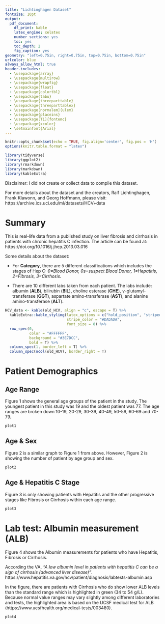 ```yaml
---
title: "Lichtinghagen Dataset"
fontsize: 10pt
output:
  pdf_document:
    df_print: kable
    latex_engine: xelatex
    number_sections: yes
    toc: yes
    toc_depth: 2
    fig_caption: yes
geometry: "left=0.75in, right=0.75in, top=0.75in, bottom=0.75in"
urlcolor: blue
always_allow_html: true
header-includes:
  - \usepackage{array}
  - \usepackage{multirow}
  - \usepackage{wrapfig}
  - \usepackage{float}
  - \usepackage{colortbl}
  - \usepackage{tabu}
  - \usepackage{threeparttable}
  - \usepackage{threeparttablex}
  - \usepackage[normalem]{ulem}
  - \usepackage{placeins}
  - \usepackage[T1]{fontenc}    
  - \usepackage{xcolor}
  - \setmainfont{Arial}
---
```


```r
knitr::opts_chunk$set(echo = TRUE, fig.align='center', fig.pos = 'H')
options(knitr.table.format = "latex")
```

```r
library(tidyverse)
library(ggplot2)  
library(rmarkdown)  
library(markdown)  
library(kableExtra)
```

\vspace{36pt}  
Disclaimer: I did not create or collect data to compile this dataset.

For more details about the dataset and the creators, Ralf Lichtinghagen, Frank Klawonn, and Georg Hoffmann, please visit:
https://archive.ics.uci.edu/ml/datasets/HCV+data


\pagebreak
# Summary # 

This is real-life data from a published study on liver fibrosis and cirrhosis in
patients with chronic hepatitis C infection. The article can be found at: https://doi.org/10.1016/j.jhep.2013.03.016

Some details about the dataset:

- For **Category**, there are 5 different classifications which includes the stages of Hep C:
*0=Blood Donor, 0s=suspect Blood Donor, 1=Hepatitis, 2=Fibrosis, 3=Cirrhosis.*

- There are 10 different labs taken from each patient. The labs include: albumin (**ALB**), bilirubin (**BIL**), choline esterase (**CHE**), $\gamma$-glutamyl-transferase (**GGT**), aspartate amino-transferase (**AST**), and alanine amino-transferase (**ALT**).


```r

HCV_data <- kable(old_HCV, align = "c", escape = T) %>%
  kableExtra::kable_styling(latex_options = c("hold_position", "striped"),
                            stripe_color = "#DADADA",
                            font_size = 8) %>%
  row_spec(0,
           color = "#FFFFFF",
           background = "#3E7DCC",
           bold = T) %>%
  column_spec(1, border_left = T) %>%
  column_spec(ncol(old_HCV), border_right = T)
```
\renewcommand{\arraystretch}{2}
\begin{center}
`r HCV_data`
\end{center}

\pagebreak
# Patient Demographics # 

## Age Range ##

Figure 1 shows the general age groups of the patient in the study. The youngest patient in this study was 19 and the oldest patient was 77. The age ranges are broken down 10-19, 20-29, 30-39, 40-49, 50-59, 60-69 and 70-79. 

```r
plot1
```
\pagebreak

## Age & Sex ##

Figure 2 is a similar graph to Figure 1 from above. However, Figure 2 is showing the number of patient by age group and sex.

```r
plot2
```
\pagebreak

## Age & Hepatitis C Stage ##

Figure 3 is only showing patients with Hepatitis and the other progressive stages like Fibrosis or Cirrhosis within each age range. 

```r
plot3
```
\pagebreak


# Lab test: Albumin measurement (ALB) # 

Figure 4 shows the Albumin measurements for patients who have Hepatitis, Fibrosis or Cirrhosis. 

According the VA, *"A low albumin level in patients with hepatitis C can be a sign of cirrhosis (advanced liver disease)".*
https://www.hepatitis.va.gov/hcv/patient/diagnosis/labtests-albumin.asp

In the figure, there are patients with Cirrhosis who do show lower ALB levels than the standard range which is highlighted in green (34 to 54 g/L). Because normal value ranges may vary slightly among different laboratories and tests, the highlighted area is based on the UCSF medical test for ALB (https://www.ucsfhealth.org/medical-tests/003480).

```r
plot4
```
\pagebreak


